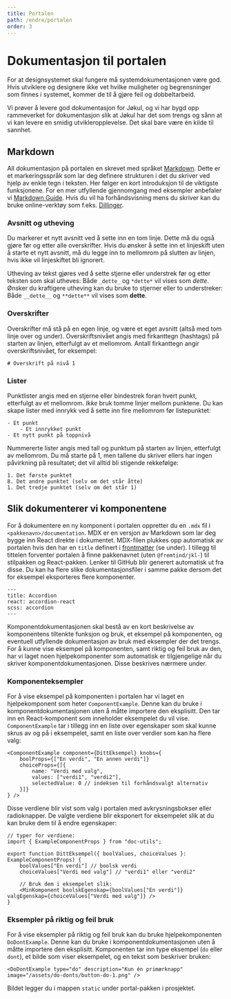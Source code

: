 ```yaml
---
title: Portalen
path: /endre/portalen
order: 3
---
```


# Dokumentasjon til portalen

For at designsystemet skal fungere må systemdokumentasjonen være god. Hvis utviklere og designere ikke vet hvilke muligheter og begrensninger som finnes i systemet, kommer de til å gjøre feil og dobbeltarbeid.

Vi prøver å levere god dokumentasjon for Jøkul, og vi har bygd opp rammeverket for dokumentasjon slik at Jøkul har det som trengs og sånn at vi kan levere en smidig utvikleropplevelse. Det skal bare være én kilde til sannhet.

## Markdown

All dokumentasjon på portalen en skrevet med språket [Markdown](https://daringfireball.net/projects/markdown/). Dette er et markeringsspråk som lar deg definere strukturen i det du skriver ved hjelp av enkle tegn i teksten. Her følger en kort introduksjon til de viktigste funksjonene. For en mer utfyllende gjennomgang med eksempler anbefaler vi [Markdown Guide](https://www.markdownguide.org/basic-syntax/). Hvis du vil ha forhåndsvisning mens du skriver kan du bruke online-verktøy som f.eks. [Dillinger](https://dillinger.io/).

### Avsnitt og utheving

Du markerer et nytt avsnitt ved å sette inn en tom linje. Dette må du også gjøre før og etter alle overskrifter. Hvis du ønsker å sette inn et linjeskift uten å starte et nytt avsnitt, må du legge inn to mellomrom på slutten av linjen, hvis ikke vil linjeskiftet bli ignorert.

Utheving av tekst gjøres ved å sette stjerne eller understrek før og etter teksten som skal utheves: Både `_dette_` og `*dette*` vil vises som _dette_. Ønsker du kraftigere utheving kan du bruke to stjerner eller to understreker: Både `__dette__` og `**dette**` vil vises som **dette**.

### Overskrifter

Overskrifter må stå på en egen linje, og være et eget avsnitt (altså med tom linje over og under). Overskriftsnivået angis med firkanttegn (hashtags) på starten av linjen, etterfulgt av et mellomrom. Antall firkanttegn angir overskriftsnivået, for eksempel:

`# Overskrift på nivå 1`

### Lister

Punktlister angis med en stjerne eller bindestrek foran hvert punkt, etterfulgt av et mellomrom. _Ikke_ bruk tomme linjer mellom punktene. Du kan skape lister med innrykk ved å sette inn fire mellomrom før listepunktet:

```
- Et punkt
    - Et innrykket punkt
- Et nytt punkt på toppnivå
```

Nummererte lister angis med tall og punktum på starten av linjen, etterfulgt av mellomrom. Du må starte på 1, men tallene du skriver ellers har ingen påvirkning på resultatet; det vil alltid bli stigende rekkefølge:

```
1. Det første punktet
8. Det andre punktet (selv om det står åtte)
1. Det tredje punktet (selv om det står 1)
```

## Slik dokumenterer vi komponentene

For å dokumentere en ny komponent i portalen oppretter du en `.mdx` fil i `<pakkenavn>/documentation`. MDX er en versjon av Markdown som lar deg bygge inn React direkte i dokumentet. MDX-filen plukkes opp automatisk av portalen hvis den har en `title` definert i [frontmatter](https://www.gatsbyjs.org/docs/adding-markdown-pages/#frontmatter-for-metadata-in-markdown-files) (se under). I tillegg til tittelen forventer portalen å finne pakkenavnet (uten `@fremtind/jkl-`) til stilpakken og React-pakken. Lenker til GitHub blir generert automatisk ut fra disse. Du kan ha flere slike dokumentasjonsfiler i samme pakke dersom det for eksempel eksporteres flere komponenter.

```mdx
---
title: Accordion
react: accordion-react
scss: accordion
---
```

Komponentdokumentasjonen skal bestå av en kort beskrivelse av komponentens tiltenkte funksjon og bruk, et eksempel på komponenten, og eventuell utfyllende dokumentasjon av bruk med eksempler der det trengs. For å kunne vise eksempel på komponenten, samt riktig og feil bruk av den, har vi laget noen hjelpekomponenter som automatisk er tilgjengelige når du skriver komponentdokumentasjonen. Disse beskrives nærmere under.

### Komponenteksempler

For å vise eksempel på komponenten i portalen har vi laget en hjelpekomponent som heter `ComponentExample`. Denne kan du bruke i komponentdokumentasjonen uten å måtte importere den eksplisitt. Den tar inn en React-komponent som inneholder eksempelet du vil vise. `ComponentExample` tar i tillegg inn en liste over egenskaper som skal kunne skrus av og på i eksempelet, samt en liste over verdier som kan ha flere valg:

```mdx
<ComponentExample component={DittEksempel} knobs={
    boolProps={["En verdi", "En annen verdi"]}
    choiceProps={[{
        name: "Verdi med valg",
        values: ["verdi1", "verdi2"],
        selectedValue: 0 // indeksen til forhåndsvalgt alternativ
    }]}
} />
```

Disse verdiene blir vist som valg i portalen med avkrysningsbokser eller radioknapper. De valgte verdiene blir eksponert for eksempelet slik at du kan bruke dem til å endre egenskaper:

```tsx
// typer for verdiene:
import { ExampleComponentProps } from "doc-utils";

export function DittEksempel({ boolValues, choiceValues }: ExampleComponentProps) {
    boolValues["En verdi"] // boolsk verdi
    choiceValues["Verdi med valg"] // "verdi1" eller "verdi2"

    // Bruk dem i eksempelet slik:
    <MinKomponent boolskEgenskap={boolValues["En verdi"]} valgEgenskap={choiceValues["Verdi med valg"]} />
}
```

### Eksempler på riktig og feil bruk

For å vise eksempler på riktig og feil bruk kan du bruke hjelpekomponenten `DoDontExample`. Denne kan du bruke i komponentdokumentasjonen uten å måtte importere den eksplisitt. Komponenten tar inn type eksempel (`do` eller `dont`), et bilde som viser eksempelet, og en tekst som beskriver bruken:

```tsx
<DoDontExample type="do" description="Kun én primærknapp" image="/assets/do-donts/button-do-1.png" />
```

Bildet legger du i mappen `static` under portal-pakken i prosjektet.
